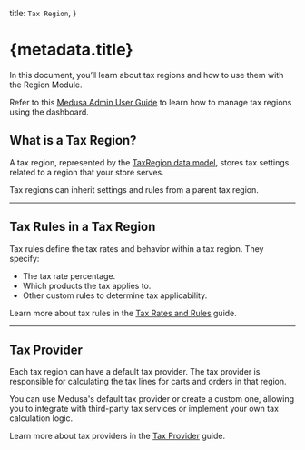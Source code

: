   title: `Tax Region`,
}

# {metadata.title}

In this document, you’ll learn about tax regions and how to use them with the Region Module.

<Note title="Looking for no-code docs?">

Refer to this [Medusa Admin User Guide](!user-guide!/settings/tax-regions) to learn how to manage tax regions using the dashboard.

</Note>

## What is a Tax Region?

A tax region, represented by the [TaxRegion data model](/references/tax/models/TaxRegion), stores tax settings related to a region that your store serves.

Tax regions can inherit settings and rules from a parent tax region.

---

## Tax Rules in a Tax Region

Tax rules define the tax rates and behavior within a tax region. They specify:

- The tax rate percentage.
- Which products the tax applies to.
- Other custom rules to determine tax applicability.

Learn more about tax rules in the [Tax Rates and Rules](../tax-rates-and-rules/page.mdx) guide.

---

## Tax Provider

Each tax region can have a default tax provider. The tax provider is responsible for calculating the tax lines for carts and orders in that region.

You can use Medusa's default tax provider or create a custom one, allowing you to integrate with third-party tax services or implement your own tax calculation logic.

Learn more about tax providers in the [Tax Provider](../tax-provider/page.mdx) guide.